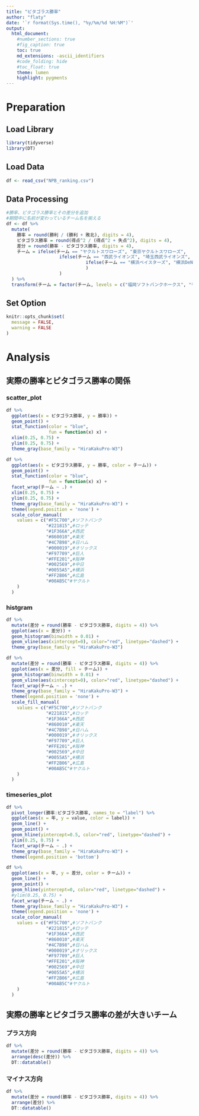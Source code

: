 ```yaml
---
title: "ピタゴラス勝率"
author: "flaty"
date: '`r format(Sys.time(), "%y/%m/%d %H:%M")`'
output:
  html_document:
    #number_sections: true
    #fig_caption: true
    toc: true
    md_extensions: -ascii_identifiers
    #code_folding: hide
    #toc_float: true
    theme: lumen
    highlight: pygments
---
```


# Preparation {.tabset .tabset-fade .tabset-pills}

## Load Library
```r
library(tidyverse)
library(DT)
```

## Load Data
```r
df <- read_csv("NPB_ranking.csv")
```

## Data Processing
```r
#勝率、ピタゴラス勝率とその差分を追加
#期間中に名前が変わっているチーム名を揃える
df <- df %>% 
  mutate(
    勝率 = round(勝利 / (勝利 + 敗北), digits = 4),
    ピタゴラス勝率 = round(得点^2 / (得点^2 + 失点^2), digits = 4),
    差分 = round(勝率 - ピタゴラス勝率, digits = 4),
    チーム = ifelse(チーム == "ヤクルトスワローズ", "東京ヤクルトスワローズ",
                    ifelse(チーム == "西武ライオンズ", "埼玉西武ライオンズ",
                              ifelse(チーム == "横浜ベイスターズ", "横浜DeNAベイスターズ", チーム)
                              )
                    )
  ) %>% 
  transform(チーム = factor(チーム, levels = c("福岡ソフトバンクホークス", "千葉ロッテマリーンズ", "埼玉西武ライオンズ", "東北楽天ゴールデンイーグルス", "北海道日本ハムファイターズ", "オリックス・バファローズ", "読売ジャイアンツ", "阪神タイガース", "中日ドラゴンズ", "横浜DeNAベイスターズ", "広島東洋カープ", "東京ヤクルトスワローズ")))
```


## Set Option
```r
knitr::opts_chunk$set(
  message = FALSE,
  warning = FALSE
)
```


# Analysis {.tabset .tabset-fade .tabset-pills}

## 実際の勝率とピタゴラス勝率の関係

### scatter_plot
```r
df %>% 
  ggplot(aes(x = ピタゴラス勝率, y = 勝率)) +
  geom_point() +
  stat_function(color = "blue",
                fun = function(x) x) +
  xlim(0.25, 0.75) +
  ylim(0.25, 0.75) +
  theme_gray(base_family = "HiraKakuPro-W3")
```

```r
df %>% 
  ggplot(aes(x = ピタゴラス勝率, y = 勝率, color = チーム)) +
  geom_point() +
  stat_function(color = "blue",
                fun = function(x) x) +
  facet_wrap(チーム ~ .) +
  xlim(0.25, 0.75) +
  ylim(0.25, 0.75) +
  theme_gray(base_family = "HiraKakuPro-W3") +
  theme(legend.position = 'none') +
  scale_color_manual(
    values = c("#F5C700",#ソフトバンク
               "#221815",#ロッテ
               "#1F366A",#西武
               "#860010",#楽天
               "#4C7B98",#日ハム
               "#000019",#オリックス
               "#F97709",#巨人
               "#FFE201",#阪神
               "#002569",#中日
               "#0055A5",#横浜
               "#FF2B06",#広島
               "#00AB5C"#ヤクルト
    )
  )
```

### histgram

```r
df %>% 
  mutate(差分 = round(勝率 - ピタゴラス勝率, digits = 4)) %>% 
  ggplot(aes(x = 差分)) +
  geom_histogram(binwidth = 0.01) +
  geom_vline(aes(xintercept=0), color="red", linetype="dashed") +
  theme_gray(base_family = "HiraKakuPro-W3")
```

```r
df %>% 
  mutate(差分 = round(勝率 - ピタゴラス勝率, digits = 4)) %>% 
  ggplot(aes(x = 差分, fill = チーム)) +
  geom_histogram(binwidth = 0.01) +
  geom_vline(aes(xintercept=0), color="red", linetype="dashed") +
  facet_wrap(チーム ~ .) +
  theme_gray(base_family = "HiraKakuPro-W3") +
  theme(legend.position = 'none') +
  scale_fill_manual(
    values = c("#F5C700",#ソフトバンク
               "#221815",#ロッテ
               "#1F366A",#西武
               "#860010",#楽天
               "#4C7B98",#日ハム
               "#000019",#オリックス
               "#F97709",#巨人
               "#FFE201",#阪神
               "#002569",#中日
               "#0055A5",#横浜
               "#FF2B06",#広島
               "#00AB5C"#ヤクルト
    )
  )
```

### timeseries_plot
```r
df %>% 
  pivot_longer(勝率:ピタゴラス勝率, names_to = "label") %>% 
  ggplot(aes(x = 年, y = value, color = label)) +
  geom_line() +
  geom_point() +
  geom_hline(yintercept=0.5, color="red", linetype="dashed") +
  ylim(0.25, 0.75) +
  facet_wrap(チーム ~ .) +
  theme_gray(base_family = "HiraKakuPro-W3") +
  theme(legend.position = 'bottom')
```

```r
df %>% 
  ggplot(aes(x = 年, y = 差分, color = チーム)) +
  geom_line() +
  geom_point() +
  geom_hline(yintercept=0, color="red", linetype="dashed") +
  #ylim(0.25, 0.75) +
  facet_wrap(チーム ~ .) +
  theme_gray(base_family = "HiraKakuPro-W3") +
  theme(legend.position = 'none') +
  scale_color_manual(
    values = c("#F5C700",#ソフトバンク
               "#221815",#ロッテ
               "#1F366A",#西武
               "#860010",#楽天
               "#4C7B98",#日ハム
               "#000019",#オリックス
               "#F97709",#巨人
               "#FFE201",#阪神
               "#002569",#中日
               "#0055A5",#横浜
               "#FF2B06",#広島
               "#00AB5C"#ヤクルト
    )
  )
```


## 実際の勝率とピタゴラス勝率の差が大きいチーム

### プラス方向
```r
df %>% 
  mutate(差分 = round(勝率 - ピタゴラス勝率, digits = 4)) %>% 
  arrange(desc(差分)) %>% 
  DT::datatable()
```

### マイナス方向
```r
df %>% 
  mutate(差分 = round(勝率 - ピタゴラス勝率, digits = 4)) %>% 
  arrange(差分) %>% 
  DT::datatable()
```


